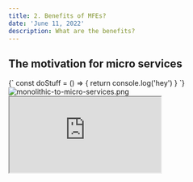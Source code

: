 ```yaml
---
title: 2. Benefits of MFEs?
date: 'June 11, 2022'
description: What are the benefits?
---
```


## The motivation for micro services

<SyntaxHighlighter language="javascript" className="syntax-highlighter">
  {`
    const doStuff = () => {
      return console.log('hey')
    }
  `}
</SyntaxHighlighter>

<div style={{ position: 'relative', height: '200px', margin: '16px' }}>
  <Image
    src="/assets/monolithic-to-micro-services.png"
    alt="monolithic-to-micro-services.png"
    layout={'fill'}
    objectFit={'contain'}
  />
</div>
<div className="iframe-container">
  <iframe
    src="https://codesandbox.io/embed/webpack-module-federation-l09o0?fontsize=14&hidenavigation=1&theme=dark"
    style={{
      width: '100%',
      height: '500px',
      border: '0',
      borderRadius: '4px',
      overflow: 'hidden',
    }}
    title="Webpack-Module-Federation"
    allow="accelerometer; ambient-light-sensor; camera; encrypted-media; geolocation; gyroscope; hid; microphone; midi; payment; usb; vr; xr-spatial-tracking"
    sandbox="allow-forms allow-modals allow-popups allow-presentation allow-same-origin allow-scripts"
  />
</div>

<br />
<div className="page-menu-bottom">
  <Link href="/" passHref>
    <div className="menu-link"> {'< Back'}</div>
  </Link>
  <Link href="/" passHref>
    <div className="menu-link">{'Benefits of Micro frontends >'}</div>
  </Link>
</div>
